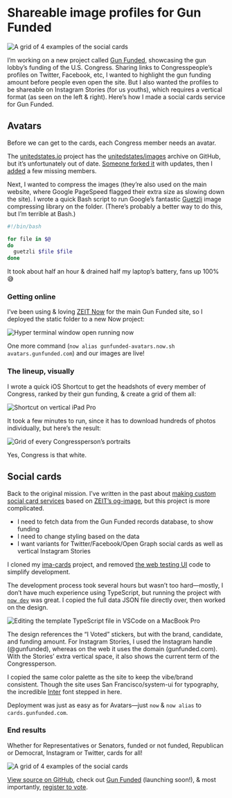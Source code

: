 # Shareable image profiles for Gun Funded

![A grid of 4 examples of the social cards](https://d2wkqk610zk1ag.cloudfront.net/items/1u1c1M1j0L2B04082U3O/30jf53wht60447457zcr123c7maehrp4.png)

I’m working on a new project called [Gun Funded](https://gunfunded.com), showcasing the gun lobby’s funding of the U.S. Congress. Sharing links to Congresspeople’s profiles on Twitter, Facebook, etc, I wanted to highlight the gun funding amount before people even open the site. But I also wanted the profiles to be shareable on Instagram Stories (for us youths), which requires a vertical format (as seen on the left & right). Here’s how I made a social cards service for Gun Funded.

## Avatars

Before we can get to the cards, each Congress member needs an avatar.

The [unitedstates.io](https://theunitedstates.io/) project has the [unitedstates/images](https://github.com/unitedstates/images) archive on GitHub, but it’s unfortunately out of date. [Someone forked it](https://github.com/SeanKMcGinnis/images) with updates, then I [added](https://github.com/SeanKMcGinnis/images/pull/1) a few missing members.

Next, I wanted to compress the images (they’re also used on the main website, where Google PageSpeed flagged their extra size as slowing down the site). I wrote a quick Bash script to run Google’s fantastic [Guetzli](http://github.com/google/guetzli) image compressing library on the folder. (There’s probably a better way to do this, but I’m terrible at Bash.)

```sh
#!/bin/bash

for file in $@
do
  guetzli $file $file
done
```

It took about half an hour & drained half my laptop’s battery, fans up 100% 😅

### Getting online

I’ve been using & loving [ZEIT Now](https://now.sh) for the main Gun Funded site, so I deployed the static folder to a new Now project:

![Hyper terminal window open running now](https://d2wkqk610zk1ag.cloudfront.net/items/2Y3j37001L0k1h0f0B3Q/zq6d83r41hxve1u92t244awm6vtec8qh.png)

One more command (`now alias gunfunded-avatars.now.sh avatars.gunfunded.com`) and our images are live!

### The lineup, visually

I wrote a quick iOS Shortcut to get the headshots of every member of Congress, ranked by their gun funding, & create a grid of them all:

![Shortcut on vertical iPad Pro](https://d2wkqk610zk1ag.cloudfront.net/items/202V2Q3N310G2j3G3x2H/7qkvtky698dtbbk4zwr1cr3qubucd57c.png)

It took a few minutes to run, since it has to download hundreds of photos individually, but here’s the result:

![Grid of every Congressperson’s portraits](https://d2wkqk610zk1ag.cloudfront.net/items/351W0P230F3F102R0t20/pb0az1r8xagu1wj021dvcbyugm80xzyf.jpeg)

Yes, Congress is that white.

## Social cards

Back to the original mission. I’ve written in the past about [making custom social card services](/2019-11-05_custom_social_card_services/) based on [ZEIT’s og-image](https://github.com/zeit/og-image), but this project is more complicated.

- I need to fetch data from the Gun Funded records database, to show funding
- I need to change styling based on the data
- I want variants for Twitter/Facebook/Open Graph social cards as well as vertical Instagram Stories

I cloned my [ima-cards](https://github.com/lachlanjc/ima-cards) project, and removed [the web testing UI](https://ima-cards.lachlanjc.now.sh) code to simplify development.

The development process took several hours but wasn’t too hard—mostly, I don’t have much experience using TypeScript, but running the project with [`now dev`](https://zeit.co/blog/now-dev) was great. I copied the full data JSON file directly over, then worked on the design.

![Editing the template TypeScript file in VSCode on a MacBook Pro](https://d2wkqk610zk1ag.cloudfront.net/items/040A3L3H2H0G3v1N200h/ehp65gdmc7knyf0e90v5ch53wrr4nk20.png)

The design references the “I Voted” stickers, but with the brand, candidate, and funding amount. For Instagram Stories, I used the Instagram handle (@gunfunded), whereas on the web it uses the domain (gunfunded.com). With the Stories’ extra vertical space, it also shows the current term of the Congressperson.

I copied the same color palette as the site to keep the vibe/brand consistent. Though the site uses San Francisco/system-ui for typography, the incredible [Inter](https://rsms.me/inter/) font stepped in here.

Deployment was just as easy as for Avatars—just `now` & `now alias` to `cards.gunfunded.com`.

### End results

Whether for Representatives or Senators, funded or not funded, Republican or Democrat, Instagram or Twitter, cards for all!

![A grid of 4 examples of the social cards](https://d2wkqk610zk1ag.cloudfront.net/items/1u1c1M1j0L2B04082U3O/30jf53wht60447457zcr123c7maehrp4.png)

[View source on GitHub](https://github.com/lachlanjc/gunfunded-cards), check out [Gun Funded](https://gunfunded.com) (launching soon!), & most importantly, [register to vote](https://vote.org).
